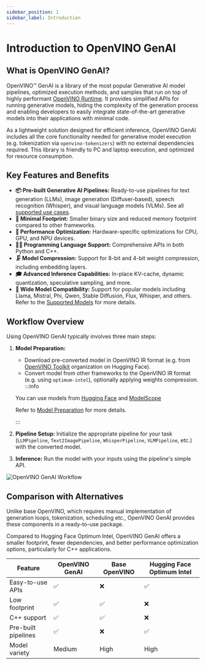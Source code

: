 ```yaml
---
sidebar_position: 1
sidebar_label: Introduction
---
```


# Introduction to OpenVINO GenAI

## What is OpenVINO GenAI?

OpenVINO™ GenAI is a library of the most popular Generative AI model pipelines, optimized execution methods, and samples that run on top of highly performant [OpenVINO Runtime](https://docs.openvino.ai/).
It provides simplified APIs for running generative models, hiding the complexity of the generation process and enabling developers to easily integrate state-of-the-art generative models into their applications with minimal code.

As a lightweight solution designed for efficient inference, OpenVINO GenAI includes all the core functionality needed for generative model execution (e.g. tokenization via `openvino-tokenizers`) with no external dependencies required.
This library is friendly to PC and laptop execution, and optimized for resource consumption.

## Key Features and Benefits

- **📦 Pre-built Generative AI Pipelines:** Ready-to-use pipelines for text generation (LLMs), image generation (Diffuser-based), speech recognition (Whisper), and visual language models (VLMs). See all [supported use cases](/docs/category/use-cases).
- **👣 Minimal Footprint:** Smaller binary size and reduced memory footprint compared to other frameworks.
- **🚀 Performance Optimization:** Hardware-specific optimizations for CPU, GPU, and NPU devices.
- **👨‍💻 Programming Language Support:** Comprehensive APIs in both Python and C++.
- **🗜️ Model Compression:** Support for 8-bit and 4-bit weight compression, including embedding layers.
- **🎓 Advanced Inference Capabilities:** In-place KV-cache, dynamic quantization, speculative sampling, and more.
- **🎨 Wide Model Compatibility:** Support for popular models including Llama, Mistral, Phi, Qwen, Stable Diffusion, Flux, Whisper, and others. Refer to the [Supported Models](/docs/supported-models) for more details.

## Workflow Overview

Using OpenVINO GenAI typically involves three main steps:

1. **Model Preparation:**
    - Download pre-converted model in OpenVINO IR format (e.g. from [OpenVINO Toolkit](https://huggingface.co/OpenVINO) organization on Hugging Face).
    - Convert model from other frameworks to the OpenVINO IR format (e.g. using `optimum-intel`), optionally applying weights compression.
    :::info

    You can use models from [Hugging Face](https://huggingface.co/) and [ModelScope](https://modelscope.cn/home)

    Refer to [Model Preparation](/docs/category/model-preparation) for more details.

    :::
2. **Pipeline Setup:** Initialize the appropriate pipeline for your task (`LLMPipeline`, `Text2ImagePipeline`, `WhisperPipeline`, `VLMPipeline`, etc.) with the converted model.
3. **Inference:** Run the model with your inputs using the pipeline's simple API.

![OpenVINO GenAI Workflow](/img/openvino-genai-workflow.svg)

## Comparison with Alternatives

Unlike base OpenVINO, which requires manual implementation of generation loops, tokenization, scheduling etc., OpenVINO GenAI provides these components in a ready-to-use package.

Compared to Hugging Face Optimum Intel, OpenVINO GenAI offers a smaller footprint, fewer dependencies, and better performance optimization options, particularly for C++ applications.

| Feature | OpenVINO GenAI | Base OpenVINO | Hugging Face Optimum Intel |
|-|-|-|-|
| Easy-to-use APIs | ✅ | ❌ | ✅ |
| Low footprint | ✅ | ✅ | ❌ |
| C++ support | ✅ | ✅ | ❌ |
| Pre-built pipelines | ✅ | ❌ | ✅ |
| Model variety | Medium | High | High |
